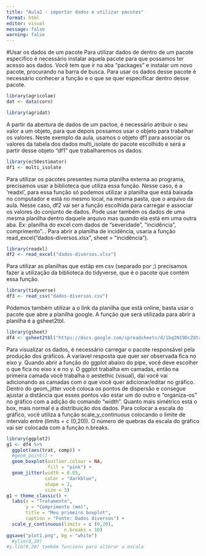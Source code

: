 ```yaml
---
title: "Aula2 - importar dados e utilizar pacotes"
format: html
editor: visual
message: false 
warning: false
---
```


#Usar os dados de um pacote Para utilizar dados de dentro de um pacote especifico é necessário instalar aquela pacote para que possamos ter acesso aos dados. Você tem que ir na aba "packages" e instalar um novo pacote, procurando na barra de busca. Para usar os dados desse pacote é necessário conhecer a função e o que se quer especificar dentro desse pacote.

```r
library(agricolae)
dat <- data(corn)
```

```r
library(agridat)
```

A partir da abertura de dados de um pactoe, é necessário atribuir o seu valor a um objeto, para que depois possamos usar o objeto para trabalhar os valores. Neste exemplo da aula, usamos o objeto df1 para associar os valores da tabela dos dados multi_isolate do pacote escolhido e será a partir desse objeto "df1" que trabalharemos os dados.

```r
library(ec50estimator)
df1 <- multi_isolate
```

Para utilizar os pacotes presentes numa planilha externa ao programa, precisamos usar a biblioteca que utiliza essa função. Nesse caso, é a 'readxl', para essa função só podemos utilizar a planilha que está baixada no computador e está no mesmo local, na mesma pasta, que o arquivo da aula. Nesse caso, df2 vai ser a função escolhida para carregar e associar os valores do conjunto de dados. Pode usar também os dados de uma mesma planilha dentro daquele arquivo mas quando ela está em uma outra aba. Ex: planilha do excel com dados de "severidade", "incidência", comprimento"... Para abrir a planilha de incidência, usaria a função read_excel("dados-diversos.xlsx", sheet = "incidência").

```r
library(readxl)
df2 <- read_excel("dados-diversos.xlsx")
```

Para utilizar as planilhas que estãp em csv (separado por ;) precisamos fazer a utilização da biblioteca do tidyverse, que é o pacote que contém essa função.

```r
library(tidyverse)
df3 <- read_csv("dados-diversos.csv")
```

Podemos também utilizar a o link da planilha que está online, basta usar o pacote que abre a planilha google. A função que será utilizada para abrir a planilha é a gsheet2tbl.

```r
library(gsheet)
df4 <- gsheet2tbl("https://docs.google.com/spreadsheets/d/1bq2N19DcZdtax2fQW9OHSGMR0X2__Z9T/edit#gid=983033137")
```

Para visualizar os dados, é necessário carregar o pacote responsável pela produção dos gráficos. A varíavel resposta que quer ser observada fica no eixo y. Quando abrir a função do ggplot abaixo do pipe, você deve escolher o que fica no eixo x e no y. O ggplot trabalha em camadas, então na primeira camada você trabalha o aestethic (visual), dai você vai adicionando as camadas com o que você quer adicionar/editar no gráfico. Dentro do geom_jitter você coloca os pontos de dispersão e consegue ajustar a distância que esses pontos vão estar um do outro e "organiza-os" no gráfico com a adição do comando "width". Quanto mais simétrico está o box, mais normal é a distribuição dos dados. Para colocar a escala do gráfico, você utiliza a função scale_y_continuous colocando o limite de intervalo entre (limits = c (0,20)). O número de quebras da escala do gráfico vai ser colocada com a função n.breaks.

```r
library(ggplot2)
g1 <- df4 %>%
  ggplot(aes(trat, comp)) +
  #geom_point() +
  geom_boxplot(outlier.colour = NA,
               fill = "pink") +
  geom_jitter(width = 0.05,
              color = "darkblue",
              shape = 2,
              size = 3)
g1 + theme_classic() +
  labs(x = "Tratamento",
       y = "Comprimento (mm)",
       title = "Meu primeiro boxplot",
       caption = "Fonte: Dados diversos") +
  scale_y_continuous(limits = c (0,20),
                     n.breaks = 10)
ggsave("plot1.png", bg = "white")
  #ylim(0,20)
#y.lim(0,20) também funciona para alterar a escala
```
